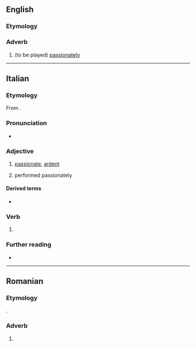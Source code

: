 ==English==

===Etymology===
{{bor|en|it|appassionato}}

===Adverb===
{{en-adv|-}}

# {{lb|en|music}} (to be played) [[passionate]]ly

----

==Italian==

===Etymology===
From {{m|it|appassionare}}.

===Pronunciation===
* {{it-IPA|appassionàto}}

===Adjective===
{{it-adj}}

# [[passionate]], [[ardent]]
# {{lb|it|music}} performed passionately

====Derived terms====
* {{l|it|appassionatamente}}

===Verb===
{{it-pp}}

# {{inflection of|it|appassionare||past|part}}

===Further reading===
* {{R:it:Treccani}}

----

==Romanian==

===Etymology===
{{ubor|ro|it|appassionato}}.

===Adverb===
{{head|ro|adverb}}

# {{l|en|appassionato}}